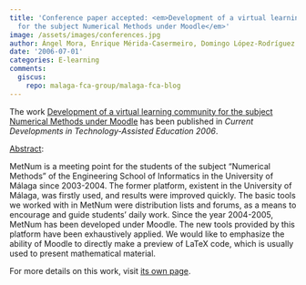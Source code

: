 ```yaml
---
title: 'Conference paper accepted: <em>Development of a virtual learning community
  for the subject Numerical Methods under Moodle</em>'
image: /assets/images/conferences.jpg
author: Ángel Mora, Enrique Mérida-Casermeiro, Domingo López-Rodríguez
date: '2006-07-01'
categories: E-learning
comments:
  giscus:
    repo: malaga-fca-group/malaga-fca-blog
---
```


The work <u>Development of a virtual learning community for the subject Numerical Methods under Moodle</u> has been published in <em><em>Current Developments in Technology-Assisted Education</em> 2006</em>.

<u>Abstract</u>:



MetNum is a meeting point for the students of the subject “Numerical Methods” of the Engineering School of Informatics in the University of Málaga since 2003-2004. The former platform, existent in the University of Málaga, was firstly used, and results were improved quickly. The basic tools we worked with in MetNum were distribution lists and forums, as a means to encourage and guide students’ daily work. Since the year 2004-2005, MetNum has been developed under Moodle. The new tools provided by this platform have been exhaustively applied. We would like to emphasize the ability of Moodle to directly make a preview of LaTeX code, which is usually used to present mathematical material.




For more details on this work, visit <a href='/publications/conferences/2006-m-icte'>its own page</a>.
